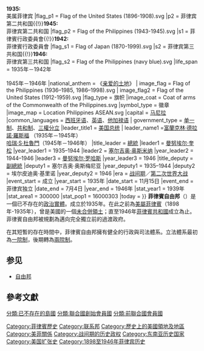 {{Infobox Former Country
|conventional_long_name = 菲律賓自由邦
|native_name ={{plainlist |
* {{nobold|{{lang|en|Commonwealth of the Philippines}} {{small|（[[英語|英語]]）}}}}
* {{nobold|{{lang|es|Mancomunidad de Filipinas}} {{small|（[[西班牙語|西班牙語]]）}}}}<ref>Article XIV, Section 10, of the Constitution of the Commonwealth of the Philippines which reads "[t]his Constitution shall be officially promulgated in English and Spanish, but in case of conflict the English text shall prevail."</ref>
* {{nobold|{{lang|fil|Komonwelt ng Pilipinas}} {{small|（[[菲律賓語|菲律賓語]]）}}<ref name="filname">{{cite journal |author=<!--Staff writer(s); no by-line.--> |title=Constitutional Law |url=https://books.google.com/books?id=QfaNAAAAMAAJ&q=%22Komonwelt+ng+Pilipinas%22 |journal=Philconsa Yearbook |publisher=Philippine Constitution Association |date=1965 |accessdate=2016年9月5日 |archive-date=2016年6月17日 |archive-url=https://web.archive.org/web/20160617061921/https://books.google.com/books?id=QfaNAAAAMAAJ&q=%22Komonwelt+ng+Pilipinas%22 |dead-url=no }}</ref>}}}}
|common_name = 菲律宾
|continent = 亚洲
|region = 东南亚
|country = 菲律宾
|status =[[美國非建制屬地|美國非建制屬地]]
 
|empire = 美國
|p1 = 美属菲律宾{{!}}'''1935:'''<br />美属菲律宾
|flag_p1 = Flag of the United States (1896-1908).svg
|p2 = 菲律宾第二共和国{{!}}'''1945:'''<br />菲律宾第二共和国
|flag_p2 = Flag of the Philippines (1943-1945).svg
|s1 = 菲律賓行政委員會{{!}}'''1942:'''<br />菲律賓行政委員會
|flag_s1 = Flag of Japan (1870-1999).svg
|s2 = 菲律宾第三共和国{{!}}'''1946:'''<br />菲律宾第三共和国
|flag_s2 = Flag of the Philippines (navy blue).svg
|life_span = 1935年－1942年<br><br>1945年－1946年
|national_anthem = 《[[亲爱的土地|亲爱的土地]]》
| image_flag                    = Flag of the Philippines (1936–1985, 1986–1998).svg
| image_flag2                   = Flag of the United States (1912-1959).svg
|flag_type = 旗帜
|image_coat = Coat of arms of the Commonwealth of the Philippines.svg
|symbol_type = 徽章
|image_map = Location Philippines ASEAN.svg
|capital = [[马尼拉|马尼拉]]
|common_languages = [[西班牙语|西班牙语]]、[[英语|英语]]、[[他加禄语|他加禄语]]
| government_type = [[单一制|单一制]]、[[共和制|共和制]]、[[三權分立|三權分立]]
|leader_title1 = [[美国总统|美国总统]]
| leader_name1 =[[富蘭克林·德拉諾·羅斯福|富蘭克林·德拉諾·羅斯福]] （1935年－1945年）<br>[[哈瑞·S·杜魯門|哈瑞·S·杜魯門]]（1945年－1946年）
|title_leader = [[菲律宾总统列表|總統]]
|leader1 = [[曼努埃尔·奎松|曼努埃尔·奎松]]
|year_leader1 = 1935–1944
|leader2 = [[塞尔吉奥·奥斯米纳|塞尔吉奥·奥斯米纳]]
|year_leader2 = 1944–1946
|leader3 = [[曼努埃尔·罗哈斯|曼努埃尔·罗哈斯]]
|year_leader3 = 1946
|title_deputy = [[菲律宾副总统|副總統]]
|deputy1 = 塞尔吉奥·奥斯梅尼亚
|year_deputy1 = 1935–1944
|deputy2 = 埃尔皮迪奥·基里诺
|year_deputy2 = 1946
|era = [[战间期|战间期]]／[[第二次世界大战|第二次世界大战]]
|event_start = 成立
|year_start = 1935年
|date_start = 11月15日
|event_end = 菲律宾独立
|date_end = 7月4日
|year_end = 1946年
|stat_year1 = 1939年
|stat_area1 = 300000
|stat_pop1 = 16000303
|today = {{flag|Philippines}}
}}{{菲律宾历史}}
'''菲律賓自由邦'''（{{lang-en|Commonwealth of the Philippines}}）是一個已不存在的[[政治實體|政治實體]]。成立於1935年。在此之前為[[美屬菲律賓|美屬菲律賓]]（1898年-1935年），曾是美國的一個[[美國領土|未合併領土]]；直至1946年[[菲律賓共和國|菲律賓共和國]]成立為止。菲律賓自由邦被規劃為邁向完全獨立前的過渡政府。

在其短暫的存在時間中，菲律賓自由邦擁有健全的行政與司法體系。立法體系最初為[[一院制|一院制]]，後期轉為[[兩院制|兩院制]]。

==参见==
*[[自由邦|自由邦]]

==參考文獻==
{{Reflist}} 

[[Category:菲律賓歷史|Category:菲律賓歷史]]
[[Category:联系邦|Category:联系邦]]
[[Category:歷史上的美國領地及地區|Category:歷史上的美國領地及地區]]
[[Category:美菲關係|Category:美菲關係]]
[[Category:战间期的历史政权|Category:战间期的历史政权]]
[[Category:东南亚历史国家|Category:东南亚历史国家]]
[[Category:美国扩张史|Category:美国扩张史]]
[[分類:已不存在的島國|分類:已不存在的島國]]
[[分類:聯合國創始會員國|分類:聯合國創始會員國]]
[[分類:前聯合國會員國|分類:前聯合國會員國]]

[[Category:1898至1946年菲律宾历史|Category:1898至1946年菲律宾历史]]